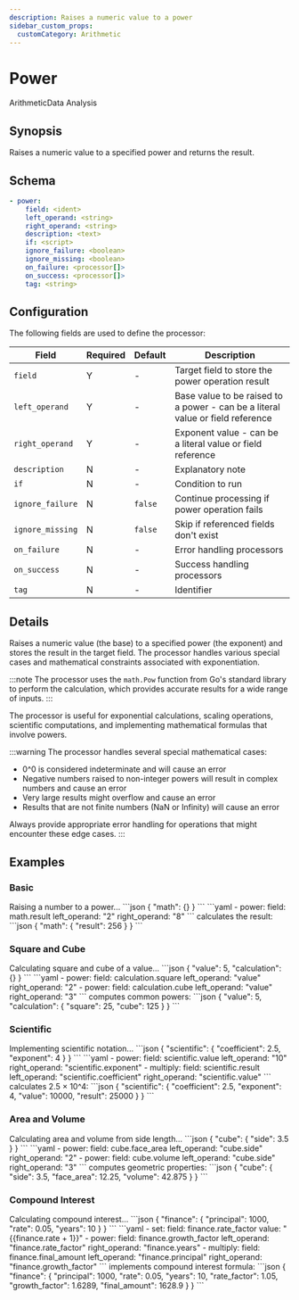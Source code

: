 ```yaml
---
description: Raises a numeric value to a power
sidebar_custom_props:
  customCategory: Arithmetic
---
```


# Power

<span className="theme-doc-version-badge badge badge--primary">Arithmetic</span><span className="theme-doc-version-badge badge badge--secondary">Data Analysis</span>

## Synopsis

Raises a numeric value to a specified power and returns the result.

## Schema

```yaml {2-4}
- power:
    field: <ident>
    left_operand: <string>
    right_operand: <string>
    description: <text>
    if: <script>
    ignore_failure: <boolean>
    ignore_missing: <boolean>
    on_failure: <processor[]>
    on_success: <processor[]>
    tag: <string>
```

## Configuration

The following fields are used to define the processor:

|Field|Required|Default|Description|
|---|---|---|---|
|`field`|Y|-|Target field to store the power operation result|
|`left_operand`|Y|-|Base value to be raised to a power - can be a literal value or field reference|
|`right_operand`|Y|-|Exponent value - can be a literal value or field reference|
|`description`|N|-|Explanatory note|
|`if`|N|-|Condition to run|
|`ignore_failure`|N|`false`|Continue processing if power operation fails|
|`ignore_missing`|N|`false`|Skip if referenced fields don't exist|
|`on_failure`|N|-|Error handling processors|
|`on_success`|N|-|Success handling processors|
|`tag`|N|-|Identifier|

## Details

Raises a numeric value (the base) to a specified power (the exponent) and stores the result in the target field. The processor handles various special cases and mathematical constraints associated with exponentiation.

:::note
The processor uses the `math.Pow` function from Go's standard library to perform the calculation, which provides accurate results for a wide range of inputs.
:::

The processor is useful for exponential calculations, scaling operations, scientific computations, and implementing mathematical formulas that involve powers.

:::warning
The processor handles several special mathematical cases:
- 0^0 is considered indeterminate and will cause an error
- Negative numbers raised to non-integer powers will result in complex numbers and cause an error
- Very large results might overflow and cause an error
- Results that are not finite numbers (NaN or Infinity) will cause an error

Always provide appropriate error handling for operations that might encounter these edge cases.
:::

## Examples

### Basic

<ExampleGrid>
  <CommentCol>
    Raising a number to a power...
  </CommentCol>
  <CodeCol>
    ```json
    {
      "math": {}
    }
    ```
    ```yaml
    - power:
        field: math.result
        left_operand: "2"
        right_operand: "8"
    ```
  </CodeCol>
  <CommentCol>
    calculates the result:
  </CommentCol>
  <CodeCol>
    ```json
    {
      "math": {
        "result": 256
      }
    }
    ```
  </CodeCol>
</ExampleGrid>

### Square and Cube

<ExampleGrid>
  <CommentCol>
    Calculating square and cube of a value...
  </CommentCol>
  <CodeCol>
    ```json
    {
      "value": 5,
      "calculation": {}
    }
    ```
    ```yaml
    - power:
        field: calculation.square
        left_operand: "value"
        right_operand: "2"
    - power:
        field: calculation.cube
        left_operand: "value"
        right_operand: "3"
    ```
  </CodeCol>
  <CommentCol>
    computes common powers:
  </CommentCol>
  <CodeCol>
    ```json
    {
      "value": 5,
      "calculation": {
        "square": 25,
        "cube": 125
      }
    }
    ```
  </CodeCol>
</ExampleGrid>

### Scientific

<ExampleGrid>
  <CommentCol>
    Implementing scientific notation...
  </CommentCol>
  <CodeCol>
    ```json
    {
      "scientific": {
        "coefficient": 2.5,
        "exponent": 4
      }
    }
    ```
    ```yaml
    - power:
        field: scientific.value
        left_operand: "10"
        right_operand: "scientific.exponent"
    - multiply:
        field: scientific.result
        left_operand: "scientific.coefficient"
        right_operand: "scientific.value"
    ```
  </CodeCol>
  <CommentCol>
    calculates 2.5 × 10^4:
  </CommentCol>
  <CodeCol>
    ```json
    {
      "scientific": {
        "coefficient": 2.5,
        "exponent": 4,
        "value": 10000,
        "result": 25000
      }
    }
    ```
  </CodeCol>
</ExampleGrid>

### Area and Volume

<ExampleGrid>
  <CommentCol>
    Calculating area and volume from side length...
  </CommentCol>
  <CodeCol>
    ```json
    {
      "cube": {
        "side": 3.5
      }
    }
    ```
    ```yaml
    - power:
        field: cube.face_area
        left_operand: "cube.side"
        right_operand: "2"
    - power:
        field: cube.volume
        left_operand: "cube.side"
        right_operand: "3"
    ```
  </CodeCol>
  <CommentCol>
    computes geometric properties:
  </CommentCol>
  <CodeCol>
    ```json
    {
      "cube": {
        "side": 3.5,
        "face_area": 12.25,
        "volume": 42.875
      }
    }
    ```
  </CodeCol>
</ExampleGrid>

### Compound Interest

<ExampleGrid>
  <CommentCol>
    Calculating compound interest...
  </CommentCol>
  <CodeCol>
    ```json
    {
      "finance": {
        "principal": 1000,
        "rate": 0.05,
        "years": 10
      }
    }
    ```
    ```yaml
    - set:
        field: finance.rate_factor
        value: "{{finance.rate + 1}}"
    - power:
        field: finance.growth_factor
        left_operand: "finance.rate_factor"
        right_operand: "finance.years"
    - multiply:
        field: finance.final_amount
        left_operand: "finance.principal"
        right_operand: "finance.growth_factor"
    ```
  </CodeCol>
  <CommentCol>
    implements compound interest formula:
  </CommentCol>
  <CodeCol>
    ```json
    {
      "finance": {
        "principal": 1000,
        "rate": 0.05,
        "years": 10,
        "rate_factor": 1.05,
        "growth_factor": 1.6289,
        "final_amount": 1628.9
      }
    }
    ```
  </CodeCol>
</ExampleGrid>
